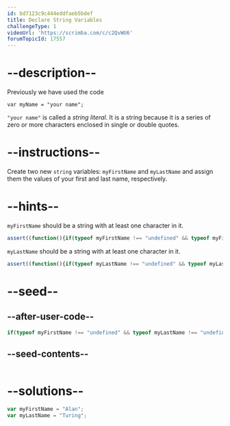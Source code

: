 ```yaml
---
id: bd7123c9c444eddfaeb5bdef
title: Declare String Variables
challengeType: 1
videoUrl: 'https://scrimba.com/c/c2QvWU6'
forumTopicId: 17557
---
```


# --description--

Previously we have used the code

`var myName = "your name";`

`"your name"` is called a <dfn>string</dfn> <dfn>literal</dfn>. It is a string because it is a series of zero or more characters enclosed in single or double quotes.

# --instructions--

Create two new `string` variables: `myFirstName` and `myLastName` and assign them the values of your first and last name, respectively.

# --hints--

`myFirstName` should be a string with at least one character in it.

```js
assert((function(){if(typeof myFirstName !== "undefined" && typeof myFirstName === "string" && myFirstName.length > 0){return true;}else{return false;}})());
```

`myLastName` should be a string with at least one character in it.

```js
assert((function(){if(typeof myLastName !== "undefined" && typeof myLastName === "string" && myLastName.length > 0){return true;}else{return false;}})());
```

# --seed--

## --after-user-code--

```js
if(typeof myFirstName !== "undefined" && typeof myLastName !== "undefined"){(function(){return myFirstName + ', ' + myLastName;})();}
```

## --seed-contents--

```js
```

# --solutions--

```js
var myFirstName = "Alan";
var myLastName = "Turing";
```

